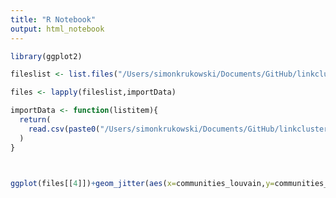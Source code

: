 ```yaml
---
title: "R Notebook"
output: html_notebook
---
```


```r
library(ggplot2)

fileslist <- list.files("/Users/simonkrukowski/Documents/GitHub/linkclustering_cna/data/dfs_final")

files <- lapply(fileslist,importData)

importData <- function(listitem){
  return(
    read.csv(paste0("/Users/simonkrukowski/Documents/GitHub/linkclustering_cna/data/dfs_final/",listitem))
  )
}



ggplot(files[[4]])+geom_jitter(aes(x=communities_louvain,y=communities_LinkComm),color="#4D4455",fill="#6C5B7C",size=3,shape=21,stroke=1)+theme_classic()+xlab("Louvain Communities")+ylab("Overlapping Link Communities")
```

